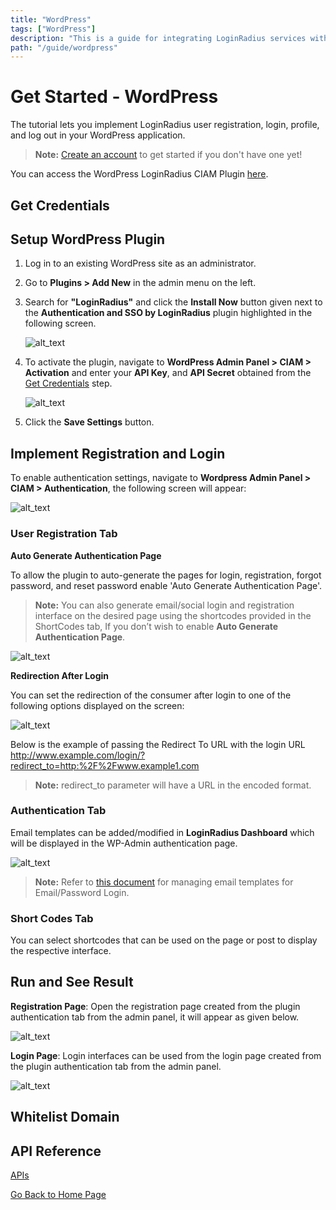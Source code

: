 ```yaml
---
title: "WordPress"
tags: ["WordPress"]
description: "This is a guide for integrating LoginRadius services with Wordpress application."
path: "/guide/wordpress"
---
```



# Get Started - WordPress

The tutorial lets you implement LoginRadius user registration, login, profile, and log out in your WordPress application.

> **Note:** <a href="https://accounts.loginradius.com/auth.aspx?return_url=https://dashboard.loginradius.com/login&action=register" target="_blank">Create an account</a> to get started if you don't have one yet!

You can access the WordPress LoginRadius CIAM Plugin <a href="https://wordpress.org/plugins/loginradius-customer-identity-and-access-management/" target="_blank">here</a>.

## Get Credentials

<Creds />

## Setup WordPress Plugin

1. Log in to an existing WordPress site as an administrator.

2. Go to **Plugins > Add New** in the admin menu on the left.

3. Search for **"LoginRadius"** and click the **Install Now** button given next to the **Authentication and SSO by LoginRadius** plugin highlighted in the following screen.

   ![alt_text](images/Wordpress-plugin-install.png "image_tooltip")

4. To activate the plugin, navigate to **WordPress Admin Panel > CIAM > Activation** and enter your **API Key**, and **API Secret** obtained from the [Get Credentials](#get-credentials) step.

   ![alt_text](images/plugin-activation.png "image_tooltip")

5. Click the **Save Settings** button.

## Implement Registration and Login

To enable authentication settings, navigate to **Wordpress Admin Panel > CIAM > Authentication**, the following screen will appear:

![alt_text](images/ciam-user-registration.png "image_tooltip")

### User Registration Tab

**Auto Generate Authentication Page**

To allow the plugin to auto-generate the pages for login, registration, forgot password, and reset password enable 'Auto Generate Authentication Page'.

> **Note:** You can also generate email/social login and registration interface on the desired page using the shortcodes provided in the ShortCodes tab, If you don’t wish to enable **Auto Generate Authentication Page**.

![alt_text](images/auto-generate-auth-page.png "image_tooltip")

**Redirection After Login**

You can set the redirection of the consumer after login to one of the following options displayed on the screen:

![alt_text](images/redirect-to-custom-url.png "image_tooltip")

Below is the example of passing the Redirect To URL with the login URL
http://www.example.com/login/?redirect_to=http:%2F%2Fwww.example1.com

> **Note:** redirect_to parameter will have a URL in the encoded format.

### Authentication Tab

Email templates can be added/modified in **LoginRadius Dashboard** which will be displayed in the WP-Admin authentication page.

![alt_text](images/auth-email-template.png "image_tooltip")

> **Note:** Refer to [this document](/guide/emailpassword-login) for managing email templates for Email/Password Login.

### Short Codes Tab

You can select shortcodes that can be used on the page or post to display the respective interface.

## Run and See Result

**Registration Page**: Open the registration page created from the plugin authentication tab from the admin panel, it will appear as given below.

![alt_text](images/register.png "image_tooltip")

**Login Page**: Login interfaces can be used from the login page created from the plugin authentication tab from the admin panel.

![alt_text](images/login.png "image_tooltip")

## Whitelist Domain

<DomainDoc />

## API Reference

[APIs](/#api)

[Go Back to Home Page](/)
